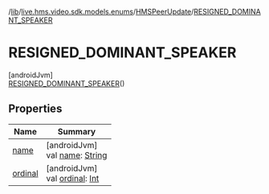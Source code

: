 /[lib](/api-reference/android/v2/home/content)/[live.hms.video.sdk.models.enums](../../index)/[HMSPeerUpdate](../index)/[RESIGNED_DOMINANT_SPEAKER](index)

# RESIGNED_DOMINANT_SPEAKER

[androidJvm]\
[RESIGNED_DOMINANT_SPEAKER](index)()

## Properties

| Name               | Summary                                                                                                              |
| ------------------ | -------------------------------------------------------------------------------------------------------------------- |
| [name](name)       | [androidJvm]<br />val [name](name): [String](https://kotlinlang.org/api/latest/jvm/stdlib/kotlin/-string/index.html) |
| [ordinal](ordinal) | [androidJvm]<br />val [ordinal](ordinal): [Int](https://kotlinlang.org/api/latest/jvm/stdlib/kotlin/-int/index.html) |
